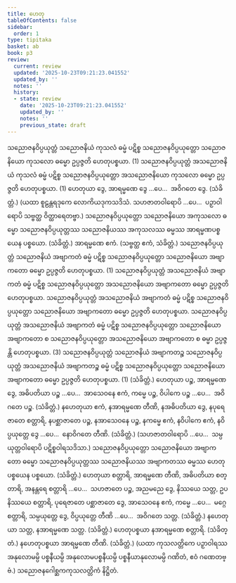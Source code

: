 ```yaml
---
title: ဟေတု
tableOfContents: false
sidebar:
  order: 1
type: tipitaka
basket: ab
book: p3
review:
  current: review
  updated: '2025-10-23T09:21:23.041552'
  updated_by: ''
  notes: ''
  history:
  - state: review
    date: '2025-10-23T09:21:23.041552'
    updated_by: ''
    notes: ''
    previous_state: draft
---
```



<ReviewStatus review={frontmatter.review} showDetails={true} />

<HypothesisAnnotation frontmatter={frontmatter} />

<DynamicBreadcrumb />

<Division number="42" book="p3" e="ch" v="39" p="376">

<Paragraph number="1784" book="p3">
သညောဇနဝိပ္ပယုတ္တံ သညောဇနိယံ ကုသလံ ဓမ္မံ ပဋိစ္စ သညောဇနဝိပ္ပယုတ္တော သညောဇနိယော ကုသလော ဓမ္မော ဥပ္ပဇ္ဇတိ ဟေတုပစ္စယာ. (1)
</Paragraph>

<Paragraph number="1785" book="p3">
သညောဇနဝိပ္ပယုတ္တံ အသညောဇနိယံ ကုသလံ ဓမ္မံ ပဋိစ္စ သညောဇနဝိပ္ပယုတ္တော အသညောဇနိယော ကုသလော ဓမ္မော ဥပ္ပဇ္ဇတိ ဟေတုပစ္စယာ. (1)
</Paragraph>

</Division>
<Division number="43" book="p3" e="ch" v="39" p="377">

<Paragraph number="1786" book="p3">
ဟေတုယာ ဒွေ, အာရမ္မဏေ ဒွေ …ပေ…  အဝိဂတေ ဒွေ. (သံခိတ္တံ.)
</Paragraph>

<Paragraph number="1787" book="p3">
(ယထာ စူဠန္တရဒုကေ လောကိယဒုကသဒိသံ. သဟဇာတဝါရောပိ …ပေ…  ပဉှာဝါရောပိ သဗ္ဗတ္ထ ဝိတ္ထာရေတဗ္ဗာ.)
</Paragraph>

</Division>
<Division number="44" book="p3" e="ch" v="39" p="377">

<Paragraph number="1788" book="p3">
သညောဇနဝိပ္ပယုတ္တော သညောဇနိယော အကုသလော ဓမ္မော သညောဇနဝိပ္ပယုတ္တဿ သညောဇနိယဿ အကုသလဿ ဓမ္မဿ အာရမ္မဏပစ္စယေန ပစ္စယော. (သံခိတ္တံ.)
</Paragraph>

</Division>
<Division number="45" book="p3" e="ch" v="39" p="377">

<Paragraph number="1789" book="p3">
အာရမ္မဏေ ဧကံ. (သဗ္ဗတ္ထ ဧကံ, သံခိတ္တံ.)
</Paragraph>

</Division>
<Division number="46" book="p3" e="ch" v="39" p="377">

<Paragraph number="1790" book="p3">
သညောဇနဝိပ္ပယုတ္တံ သညောဇနိယံ အဗျာကတံ ဓမ္မံ ပဋိစ္စ သညောဇနဝိပ္ပယုတ္တော သညောဇနိယော အဗျာကတော ဓမ္မော ဥပ္ပဇ္ဇတိ ဟေတုပစ္စယာ. (1)
</Paragraph>

<Paragraph number="1791" book="p3">
သညောဇနဝိပ္ပယုတ္တံ အသညောဇနိယံ အဗျာကတံ ဓမ္မံ ပဋိစ္စ သညောဇနဝိပ္ပယုတ္တော အသညောဇနိယော အဗျာကတော ဓမ္မော ဥပ္ပဇ္ဇတိ ဟေတုပစ္စယာ. သညောဇနဝိပ္ပယုတ္တံ အသညောဇနိယံ အဗျာကတံ ဓမ္မံ ပဋိစ္စ သညောဇနဝိပ္ပယုတ္တော သညောဇနိယော အဗျာကတော ဓမ္မော ဥပ္ပဇ္ဇတိ ဟေတုပစ္စယာ. သညောဇနဝိပ္ပယုတ္တံ အသညောဇနိယံ အဗျာကတံ ဓမ္မံ ပဋိစ္စ သညောဇနဝိပ္ပယုတ္တော သညောဇနိယော အဗျာကတော စ သညောဇနဝိပ္ပယုတ္တော အသညောဇနိယော အဗျာကတော စ ဓမ္မာ ဥပ္ပဇ္ဇန္တိ ဟေတုပစ္စယာ. (3)
</Paragraph>

<Paragraph number="1792" book="p3">
သညောဇနဝိပ္ပယုတ္တံ သညောဇနိယံ အဗျာကတဉ္စ သညောဇနဝိပ္ပယုတ္တံ အသညောဇနိယံ အဗျာကတဉ္စ ဓမ္မံ ပဋိစ္စ သညောဇနဝိပ္ပယုတ္တော သညောဇနိယော အဗျာကတော ဓမ္မော ဥပ္ပဇ္ဇတိ ဟေတုပစ္စယာ. (1) (သံခိတ္တံ.)
</Paragraph>

</Division>
<Division number="47" book="p3" e="ch" v="39" p="377">

<Paragraph number="1793" book="p3">
ဟေတုယာ ပဉ္စ, အာရမ္မဏေ ဒွေ, အဓိပတိယာ ပဉ္စ …ပေ…  အာသေဝနေ ဧကံ, ကမ္မေ ပဉ္စ, ဝိပါကေ ပဉ္စ …ပေ…  အဝိဂတေ ပဉ္စ. (သံခိတ္တံ.)
</Paragraph>

<Paragraph number="1794" book="p3">
နဟေတုယာ ဧကံ, နအာရမ္မဏေ တီဏိ, နအဓိပတိယာ ဒွေ, နပုရေဇာတေ စတ္တာရိ, နပစ္ဆာဇာတေ ပဉ္စ, နအာသေဝနေ ပဉ္စ, နကမ္မေ ဧကံ, နဝိပါကေ ဧကံ, နဝိပ္ပယုတ္တေ ဒွေ …ပေ…  နောဝိဂတေ တီဏိ. (သံခိတ္တံ.)
</Paragraph>

<Paragraph number="1795" book="p3">
(သဟဇာတဝါရောပိ …ပေ…  သမ္ပယုတ္တဝါရောပိ ပဋိစ္စဝါရသဒိသာ.)
</Paragraph>

</Division>
<Division number="48" book="p3" e="ch" v="39" p="378">

<Paragraph number="1796" book="p3">
သညောဇနဝိပ္ပယုတ္တော သညောဇနိယော အဗျာကတော ဓမ္မော သညောဇနဝိပ္ပယုတ္တဿ သညောဇနိယဿ အဗျာကတဿ ဓမ္မဿ ဟေတုပစ္စယေန ပစ္စယော. (သံခိတ္တံ.)
</Paragraph>

</Division>
<Division number="49" book="p3" e="ch" v="39" p="378">

<Paragraph number="1797" book="p3">
ဟေတုယာ စတ္တာရိ, အာရမ္မဏေ တီဏိ, အဓိပတိယာ စတ္တာရိ, အနန္တရေ စတ္တာရိ …ပေ…  သဟဇာတေ ပဉ္စ, အညမညေ ဒွေ, နိဿယေ သတ္တ, ဥပနိဿယေ စတ္တာရိ, ပုရေဇာတေ ပစ္ဆာဇာတေ ဒွေ, အာသေဝနေ ဧကံ, ကမ္မေ …ပေ…  မဂ္ဂေ စတ္တာရိ, သမ္ပယုတ္တေ ဒွေ, ဝိပ္ပယုတ္တေ တီဏိ …ပေ…  အဝိဂတေ သတ္တ. (သံခိတ္တံ.)
</Paragraph>

</Division>
<Division number="50" book="p3" e="ch" v="39" p="378">

<Paragraph number="1798" book="p3">
နဟေတုယာ သတ္တ, နအာရမ္မဏေ သတ္တ. (သံခိတ္တံ.)
</Paragraph>

<Paragraph number="1799" book="p3">
ဟေတုပစ္စယာ နအာရမ္မဏေ စတ္တာရိ. (သံခိတ္တံ.)
</Paragraph>

<Paragraph number="1800" book="p3">
နဟေတုပစ္စယာ အာရမ္မဏေ တီဏိ. (သံခိတ္တံ.)
</Paragraph>

<Paragraph number="1801" book="p3">
(ယထာ ကုသလတ္တိကေ ပဉှာဝါရဿ အနုလောမမ္ပိ ပစ္စနီယမ္ပိ အနုလောမပစ္စနီယမ္ပိ ပစ္စနီယာနုလောမမ္ပိ ဂဏိတံ, ဧဝံ ဂဏေတဗ္ဗံ.)

</Paragraph>
</Division>

<Paragraph number="1802" type="center" book="p3">
သညောဇနဂေါစ္ဆကကုသလတ္တိကံ နိဋ္ဌိတံ.
</Paragraph>
